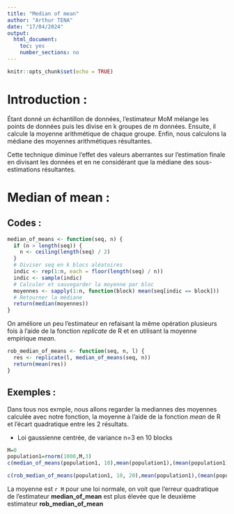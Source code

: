 ```yaml
---
title: "Median of mean"
author: "Arthur TENA"
date: "17/04/2024"
output:  
  html_document:
    toc: yes
    number_sections: no
---
```


```r
knitr::opts_chunk$set(echo = TRUE)
```

# Introduction :

Étant donné un échantillon de données, l'estimateur MoM mélange les points de données puis les divise en k groupes de m données. Ensuite, il calcule la moyenne arithmétique de chaque groupe. Enfin, nous calculons la médiane des moyennes arithmétiques résultantes.

Cette technique diminue l'effet des valeurs aberrantes sur l'estimation finale en divisant les données et en ne considérant que la médiane des sous-estimations résultantes. 

# Median of mean :

## Codes :

```r
median_of_means <- function(seq, n) {
  if (n > length(seq)) {
    n <- ceiling(length(seq) / 2)
  }
  # Diviser seq en k blocs aléatoires
  indic <- rep(1:n, each = floor(length(seq) / n))
  indic <- sample(indic)
  # Calculer et sauvegarder la moyenne par bloc
  moyennes <- sapply(1:n, function(block) mean(seq[indic == block]))
  # Retourner la médiane
  return(median(moyennes))
}
```

On améliore un peu l'estimateur en refaisant la même opération plusieurs fois à l'aide de la fonction *replicate* de R et en utilisant la moyenne empirique *mean*.
```r
rob_median_of_means <- function(seq, n, l) {
  res <- replicate(l, median_of_means(seq, n))
  return(mean(res))
}
```


## Exemples :

Dans tous nos exmple, nous allons regarder la mediannes des moyennes calculée avec notre fonction, la moyenne à l'aide de la fonction *mean* de R et l'écart quadratique entre les 2 résultats.


* Loi gaussienne centrée, de variance n=3 en 10 blocks 
```r
M=0
population1=rnorm(1000,M,3)
c(median_of_means(population1, 10),mean(population1),(mean(population1) - median_of_means(population1, 10)) ^ 2)

```

```r
c(rob_median_of_means(population1, 10, 20),mean(population1),(mean(population1) - rob_median_of_means(population1, 10, 20)) ^ 2)
```
La moyenne est `r M` pour une loi normale, on voit que l'erreur quadratique de l'estimateur **median_of_mean** est plus élevée que le deuxième estimateur **rob_median_of_mean** 
